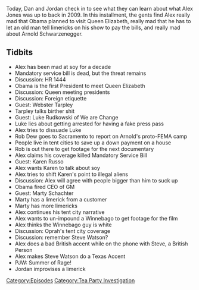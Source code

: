 {{DEFAULTSORT:
    #_EPISODE_0240:March 30-31, 2009
}}{{Episode
    | title             = March 30-31, 2009
    | caption           = Listen to this episode on [https://knowledgefight.libsyn.com/knowledge-fight-march-30-31-2009 Libsyn] [https://open.spotify.com/episode/4sROCrMugynwS9aurKnSQq Spotify], Read the [[Transcript/240: March 30-31, 2009|Unofficial Transcript]]
    | episodeNumber     = 240
    | length            = 01:31:19
    | airDate           = December 17, 2018
    | coverageStartDate = March 30, 2009
    | coverageEndDate   = March 31, 2009
    | episodeType       = [[:Category:Tea Party Investigation|Tea Party Investigation]]
    | appearance        = [[Webster Tarpley]], [[Luke Rudkowski]], [[Rob Dew]], [[Arnold Schwarzenegger]], [[Karen Russo]], [[Marty Schachter]], [[Steve Watson]], [[Paul Joseph Watson]]
    | beverage          = Mountain Dew Kickstart Blueberry Pomegranate
    | previousEpisode   = [[239: December 12-13, 2018]]
    | nextEpisode       = [[241: Larry Gets Coached]]
}}

{{Stub}}

Today, Dan and Jordan check in to see what they can learn about what Alex Jones was up to back in 2009. In this installment, the gents find Alex really mad that Obama planned to visit Queen Elizabeth, really mad that he has to let an old man tell limericks on his show to pay the bills, and really mad about Arnold Schwarzenegger.

==Tidbits==

*Alex has been mad at soy for a decade
*Mandatory service bill is dead, but the threat remains
*Discussion: HR 1444
*Obama is the first President to meet Queen Elizabeth
*Discussion: Queen meeting presidents
*Discussion: Foreign etiquette
*Guest: Webster Tarpley
*Tarpley talks birther shit
*Guest: Luke Rudkowski of We are Change
*Luke lies about getting arrested for having a fake press pass
*Alex tries to dissuade Luke
*Rob Dew goes to Sacramento to report on Arnold's proto-FEMA camp
*People live in tent cities to save up a down payment on a house
*Rob is out there to get footage for the next documentary
*Alex claims his coverage killed Mandatory Service Bill
*Guest: Karen Russo
*Alex wants Karen to talk about soy
*Alex tries to shift Karen's point to illegal aliens
*Discussion: Alex will agree with people bigger than him to suck up
*Obama fired CEO of GM
*Guest: Marty Schachter
*Marty has a limerick from a customer
*Marty has more limericks
*Alex continues his tent city narrative
*Alex wants to un-impound a Winnebago to get footage for the film
*Alex thinks the Winnebago guy is white
*Discussion: Oprah's tent city coverage
*Discussion: remember Steve Watson?
*Alex does a bad British accent while on the phone with Steve, a British Person
*Alex makes Steve Watson do a Texas Accent
*PJW: Summer of Rage!
*Jordan improvises a limerick

[[Category:Episodes]]
[[Category:Tea Party Investigation]]
